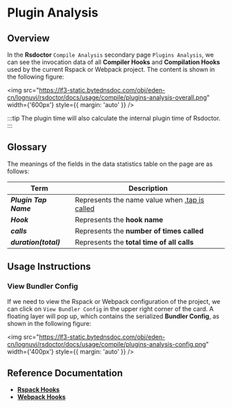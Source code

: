 # Plugin Analysis

## Overview

In the **Rsdoctor** `Compile Analysis` secondary page `Plugins Analysis`, we can see the invocation data of all **Compiler Hooks** and **Compilation Hooks** used by the current Rspack or Webpack project. The content is shown in the following figure:

<img
  src="https://lf3-static.bytednsdoc.com/obj/eden-cn/lognuvj/rsdoctor/docs/usage/compile/plugins-analysis-overall.png"
  width={'600px'}
  style={{ margin: 'auto' }}
/>

:::tip
The plugin time will also calculate the internal plugin time of Rsdoctor.
:::

## Glossary

The meanings of the fields in the data statistics table on the page are as follows:

| Term                          | Description                                                                                               |
| ----------------------------- | --------------------------------------------------------------------------------------------------------- |
| <b><i>Plugin Tap Name</i></b> | Represents the name value when [.tap is called](https://github.com/webpack/tapable#hookhookmap-interface) |
| <b><i>Hook</i></b>            | Represents the **hook name**                                                                              |
| <b><i>calls</i></b>           | Represents the **number of times called**                                                                 |
| <b><i>duration(total)</i></b> | Represents the **total time of all calls**                                                                |

## Usage Instructions

### View Bundler Config

If we need to view the Rspack or Webpack configuration of the project, we can click on `View Bundler Config` in the upper right corner of the card. A floating layer will pop up, which contains the serialized **Bundler Config**, as shown in the following figure:

<img
  src="https://lf3-static.bytednsdoc.com/obj/eden-cn/lognuvj/rsdoctor/docs/usage/compile/plugins-analysis-config.png"
  width={'400px'}
  style={{ margin: 'auto' }}
/>

## Reference Documentation

- [**Rspack Hooks**](https://www.rspack.dev/api/plugin-api.html#beforecompile)
- [**Webpack Hooks**](https://webpack.js.org/api/compilation-hooks/)

